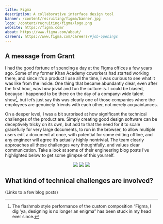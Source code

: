 ```yaml
---
title: Figma
description: A collaborative interface design tool
banner: /content/recruiting/figma/banner.jpg
logo: /content/recruiting/figma/logo.png
website: https://figma.com/
about: https://www.figma.com/about/
careers: https://www.figma.com/careers/#job-openings
---
```

<Section>

## A message from Grant

I had the good fortune of spending a day at the Figma offices a few years ago. Some of my former Khan Academy coworkers had started working there, and since it’s a product I use all the time, I was curious to see what it was like from the inside. One thing that became abundantly clear, even after the first hour, was how jovial and fun the culture is. I could be biased, because I happened to be there on the day of a company-wide talent show[^1], but let’s just say this was clearly one of those companies where the employees are genuinely friends with each other, not merely acquaintances.

On a deeper level, I was a bit surprised at how significant the technical challenges of the product are. Simply creating good design software can be deceptively tricky on its own, but add to that the need for it to scale gracefully for very large documents, to run in the browser, to allow multiple users edit a document at once, with potential for some editing offline, and any engineer will agree it’s actually highly nontrivial. The team clearly approaches all these challenges very thoughtfully, and values clear communication. Take a look at some of their engineering blog posts I’ve highlighted below to get some glimpse of this yourself.

<Center style={{ gap: "40px" }}>
  <img src="/content/recruiting/figma/square-1.jpg" style={{ maxHeight: 250 }} />
  <img src="/content/recruiting/figma/square-2.jpg" style={{ maxHeight: 250 }} />
  <img src="/content/recruiting/figma/square-3.jpg" style={{ maxHeight: 250 }} />
</Center>

</Section><Section>

## What kind of technical challenges are involved?

(Links to a few blog posts)

</Section>


[^1]: The flashmob style performance of the custom composition “Figma, I dig ‘ya, designing is no longer an enigma” has been stuck in my head ever since.